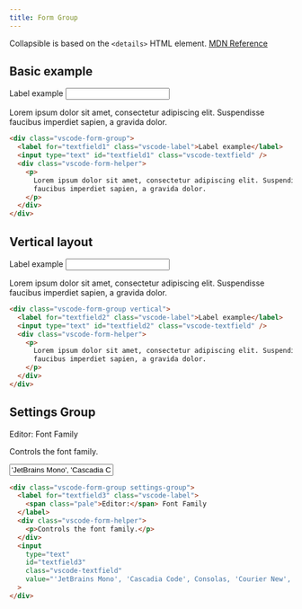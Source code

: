 ```yaml
---
title: Form Group
---
```




<PageSwitcher />

Collapsible is based on the `<details>` HTML element. [MDN Reference](https://developer.mozilla.org/en-US/docs/Web/HTML/Element/details)

## Basic example

<VscodeDemo>
  <div class="vscode-form-group">
    <label for="textfield1" class="vscode-label">
      Label example
    </label>
    <input type="text" id="textfield1" class="vscode-textfield" />
    <div class="vscode-form-helper">
      <p>
        Lorem ipsum dolor sit amet, consectetur adipiscing elit. Suspendisse
        faucibus imperdiet sapien, a gravida dolor.
      </p>
    </div>
  </div>
</VscodeDemo>

```html
<div class="vscode-form-group">
  <label for="textfield1" class="vscode-label">Label example</label>
  <input type="text" id="textfield1" class="vscode-textfield" />
  <div class="vscode-form-helper">
    <p>
      Lorem ipsum dolor sit amet, consectetur adipiscing elit. Suspendisse
      faucibus imperdiet sapien, a gravida dolor.
    </p>
  </div>
</div>
```

## Vertical layout

<VscodeDemo>
  <div class="vscode-form-group vertical">
    <label for="textfield2" class="vscode-label">
      Label example
    </label>
    <input type="text" id="textfield2" class="vscode-textfield" />
    <div class="vscode-form-helper">
      <p>
        Lorem ipsum dolor sit amet, consectetur adipiscing elit. Suspendisse
        faucibus imperdiet sapien, a gravida dolor.
      </p>
    </div>
  </div>
</VscodeDemo>

```html "vertical"
<div class="vscode-form-group vertical">
  <label for="textfield2" class="vscode-label">Label example</label>
  <input type="text" id="textfield2" class="vscode-textfield" />
  <div class="vscode-form-helper">
    <p>
      Lorem ipsum dolor sit amet, consectetur adipiscing elit. Suspendisse
      faucibus imperdiet sapien, a gravida dolor.
    </p>
  </div>
</div>
```

## Settings Group

<VscodeDemo>
  <div class="vscode-form-group settings-group">
    <label for="textfield3" class="vscode-label">
      <span class="pale">Editor:</span> Font Family
    </label>
    <div class="vscode-form-helper">
      <p>Controls the font family.</p>
    </div>
    <input
      type="text"
      id="textfield3"
      class="vscode-textfield"
      value="'JetBrains Mono', 'Cascadia Code', Consolas, 'Courier New', monospace"
    />
  </div>
</VscodeDemo>

```html "settings-group"
<div class="vscode-form-group settings-group">
  <label for="textfield3" class="vscode-label">
    <span class="pale">Editor:</span> Font Family
  </label>
  <div class="vscode-form-helper">
    <p>Controls the font family.</p>
  </div>
  <input
    type="text"
    id="textfield3"
    class="vscode-textfield"
    value="'JetBrains Mono', 'Cascadia Code', Consolas, 'Courier New', monospace"
  >
</div>
```

